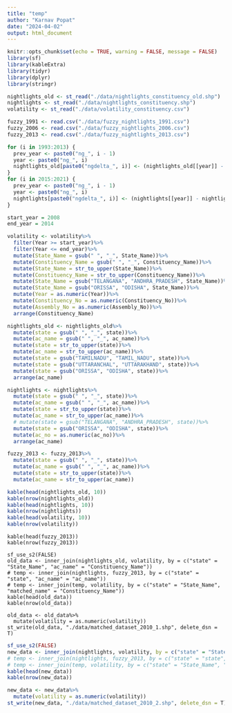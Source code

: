 ```yaml
---
title: "temp"
author: "Karnav Popat"
date: "2024-04-02"
output: html_document
---
```


```r
knitr::opts_chunk$set(echo = TRUE, warning = FALSE, message = FALSE)
library(sf)
library(kableExtra)
library(tidyr)
library(dplyr)
library(stringr)
```

```r
nightlights_old <- st_read("./data/nightlights_constituency_old.shp")
nightlights <- st_read("./data/nightlights_constituency.shp")
volatility <- st_read("./data/volatility_constituency.csv")

fuzzy_1991 <- read.csv("./data/fuzzy_nightlights_1991.csv")
fuzzy_2006 <- read.csv("./data/fuzzy_nightlights_2006.csv")
fuzzy_2013 <- read.csv("./data/fuzzy_nightlights_2013.csv")
```

```r
for (i in 1993:2013) {
  prev_year <- paste0("ng_", i - 1)
  year <- paste0("ng_", i)
  nightlights_old[paste0("ngdelta_", i)] <- (nightlights_old[[year]] - nightlights_old[[prev_year]]) / nightlights_old[[prev_year]] * 100
}
for (i in 2015:2021) {
  prev_year <- paste0("ng_", i - 1)
  year <- paste0("ng_", i)
  nightlights[paste0("ngdelta_", i)] <- (nightlights[[year]] - nightlights[[prev_year]]) / nightlights[[prev_year]] * 100
}
```

``` r

start_year = 2008
end_year = 2014

volatility <- volatility%>%
  filter(Year >= start_year)%>%
  filter(Year <= end_year)%>%
  mutate(State_Name = gsub(" ", "_", State_Name))%>%
  mutate(Constituency_Name = gsub(" ", "_", Constituency_Name))%>%
  mutate(State_Name = str_to_upper(State_Name))%>%
  mutate(Constituency_Name = str_to_upper(Constituency_Name))%>%
  mutate(State_Name = gsub("TELANGANA", "ANDHRA_PRADESH", State_Name))%>%
  mutate(State_Name = gsub("ORISSA", "ODISHA", State_Name))%>%
  mutate(Year = as.numeric(Year))%>%
  mutate(Constituency_No = as.numeric(Constituency_No))%>%
  mutate(Assembly_No = as.numeric(Assembly_No))%>%
  arrange(Constituency_Name)

nightlights_old <- nightlights_old%>%
  mutate(state = gsub(" ", "_", state))%>%
  mutate(ac_name = gsub(" ", "_", ac_name))%>%
  mutate(state = str_to_upper(state))%>%
  mutate(ac_name = str_to_upper(ac_name))%>%
  mutate(state = gsub("TAMILNADU", "TAMIL_NADU", state))%>%
  mutate(state = gsub("UTTARANCHAL", "UTTARAKHAND", state))%>%
  mutate(state = gsub("ORISSA", "ODISHA", state))%>%
  arrange(ac_name)

nightlights <- nightlights%>%
  mutate(state = gsub(" ", "_", state))%>%
  mutate(ac_name = gsub(" ", "_", ac_name))%>%
  mutate(state = str_to_upper(state))%>%
  mutate(ac_name = str_to_upper(ac_name))%>%
  # mutate(state = gsub("TELANGANA", "ANDHRA_PRADESH", state))%>%
  mutate(state = gsub("ORISSA", "ODISHA", state))%>%
  mutate(ac_no = as.numeric(ac_no))%>%
  arrange(ac_name)

fuzzy_2013 <- fuzzy_2013%>%
  mutate(state = gsub(" ", "_", state))%>%
  mutate(ac_name = gsub(" ", "_", ac_name))%>%
  mutate(state = str_to_upper(state))%>%
  mutate(ac_name = str_to_upper(ac_name))

kable(head(nightlights_old, 10))
kable(nrow(nightlights_old))
kable(head(nightlights, 10))
kable(nrow(nightlights))
kable(head(volatility, 10))
kable(nrow(volatility))
```

``` fuzzy
kable(head(fuzzy_2013))
kable(nrow(fuzzy_2013))
```

``` merge_old_data
sf_use_s2(FALSE)
old_data <- inner_join(nightlights_old, volatility, by = c("state" = "State_Name", "ac_name" = "Constituency_Name"))
# temp <- inner_join(nightlights, fuzzy_2013, by = c("state" = "state", "ac_name" = "ac_name"))
# temp <- inner_join(temp, volatility, by = c("state" = "State_Name", "matched_name" = "Constituency_Name"))
kable(head(old_data))
kable(nrow(old_data))
```

``` write_old_data
old_data <- old_data%>%
  mutate(volatility = as.numeric(volatility))
st_write(old_data, "./data/matched_dataset_2010_1.shp", delete_dsn = T)
```

``` r
sf_use_s2(FALSE)
new_data <- inner_join(nightlights, volatility, by = c("state" = "State_Name", "ac_name" = "Constituency_Name"))
# temp <- inner_join(nightlights, fuzzy_2013, by = c("state" = "state", "ac_name" = "ac_name"))
# temp <- inner_join(temp, volatility, by = c("state" = "State_Name", "matched_name" = "Constituency_Name"))
kable(head(new_data))
kable(nrow(new_data))
```

``` r
new_data <- new_data%>%
  mutate(volatility = as.numeric(volatility))
st_write(new_data, "./data/matched_dataset_2010_2.shp", delete_dsn = T)
```
